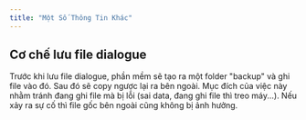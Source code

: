 ```yaml
---
title: "Một Số Thông Tin Khác"
---
```


## Cơ chế lưu file dialogue

Trước khi lưu file dialogue, phần mềm sẽ tạo ra một folder "backup" và ghi file vào đó. Sau đó sẽ copy ngược lại ra bên ngoài. Mục đích của việc này nhằm tránh đang ghi file mà bị lỗi (sai data, đang ghi file thì treo máy...). Nếu xảy ra sự cố thì file gốc bên ngoài cũng không bị ảnh hưởng.